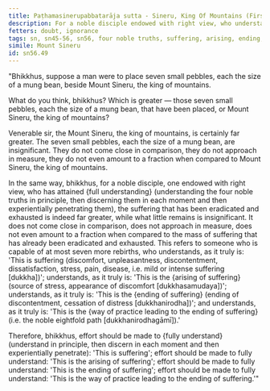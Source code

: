 ```yaml
---
title: Paṭhamasinerupabbatarāja sutta - Sineru, King Of Mountains (First)
description: For a noble disciple endowed with right view, who understands the Four Noble Truths, the suffering that has been eradicated and exhausted is far greater than what little remains.
fetters: doubt, ignorance
tags: sn, sn45-56, sn56, four noble truths, suffering, arising, ending, way of practice, path, right view
simile: Mount Sineru
id: sn56.49
---
```


"Bhikkhus, suppose a man were to place seven small pebbles, each the size of a mung bean, beside Mount Sineru, the king of mountains.

What do you think, bhikkhus? Which is greater — those seven small pebbles, each the size of a mung bean, that have been placed, or Mount Sineru, the king of mountains?

Venerable sir, the Mount Sineru, the king of mountains, is certainly far greater. The seven small pebbles, each the size of a mung bean, are insignificant. They do not come close in comparison, they do not approach in measure, they do not even amount to a fraction when compared to Mount Sineru, the king of mountains.

In the same way, bhikkhus, for a noble disciple, one endowed with right view, who has attained \{full understanding} (understanding the four noble truths in principle, then discerning them in each moment and then experientially penetrating them), the suffering that has been eradicated and exhausted is indeed far greater, while what little remains is insignificant. It does not come close in comparison, does not approach in measure, does not even amount to a fraction when compared to the mass of suffering that has already been eradicated and exhausted. This refers to someone who is capable of at most seven more rebirths, who understands, as it truly is: 'This is suffering (discomfort, unpleasantness, discontentment, dissatisfaction, stress, pain, disease, i.e. mild or intense suffering [dukkha])'; understands, as it truly is: 'This is the \{arising of suffering} (source of stress, appearance of discomfort [dukkhasamudaya])'; understands, as it truly is: 'This is the \{ending of suffering} (ending of discontentment, cessation of distress [dukkhanirodha])'; and understands, as it truly is: 'This is the \{way of practice leading to the ending of suffering} (i.e. the noble eightfold path [dukkhanirodhagāmī]).'

Therefore, bhikkhus, effort should be made to \{fully understand} (understand in principle, then discern in each moment and then experientially penetrate): 'This is suffering';
effort should be made to fully understand: 'This is the arising of suffering';
effort should be made to fully understand: 'This is the ending of suffering';
effort should be made to fully understand: 'This is the way of practice leading to the ending of suffering.'"